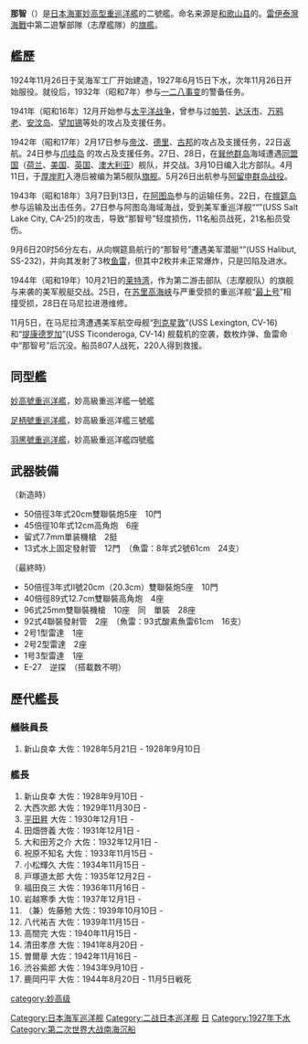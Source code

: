 {{noteTA
|1=zh-cn:级; zh-tw:級; zh-hk:型;
}}
{{軍艦模板
|名稱= 那智 [[File:Naval_Ensign_of_Japan.svg|30px]]<br /><small>{{lang|ja|なち}}</small>
|名稱2= 
|圖片= [[File:Heavy_cruiser_Nachi.jpg|300px]]
|照片說明= 那智號
|圖片2= 
|照片說明2= 
|艦種= 重巡洋艦
|艦級= 妙高型（2號艦）
|製造= [[吳海軍工廠|吳海軍工廠]]
|動工= 1924年11月26日
|下水= 1927年6月15日
|服役= 1928年11月26日
|退役= 
|結局= 1944年11月5日被擊沉
|除籍= 1945年1月20日
|基準= 10,902噸
|滿載= 13,500噸
|長度= 203.76米
|闊度= 19.00米
|吃水= 10.97米
|極速= 35.6節
|鍋爐= 艦本式油燒鍋爐12座
|引擎= 蒸氣渦輪引擎（4軸）
|出力= 130,000匹馬力
|續航= 7,000浬（14節）
|乘員= 773人
|裝甲= 
|艦載機= 3架
|裝備= 參考[[#武器裝備|#武器裝備]]
}}
{{japanese|japanese=那智|kana=なち|romaji=Nachi}}

'''那智'''（{{lang|ja|なち}}）是[[大日本帝国海军|日本海軍]][[妙高型重巡洋艦|妙高型重巡洋艦]]的二號艦。命名来源是[[和歌山县|和歌山县]]的{{Link-ja|那智山|那智山_(山)|那智山}}。[[雷伊泰灣海戰|雷伊泰灣海戰]]中第二遊撃部隊（志摩艦隊）的[[旗艦|旗艦]]。

==艦歷==

1924年11月26日于吴海军工厂开始建造，1927年6月15日下水，次年11月26日开始服役。就役后，1932年（昭和7年）参与[[一二八事变|一二八事变]]的警备任务。

1941年（昭和16年）12月开始参与[[太平洋战争|太平洋战争]]，曾参与过[[帕劳|帕劳]]、[[达沃市|达沃市]]、[[万鸦老|万鸦老]]、[[安汶岛|安汶岛]]、[[望加锡|望加锡]]等处的攻占及支援任务。

1942年（昭和17年）2月17日参与[[帝汶|帝汶]]、[[德里|德里]]、[[古邦|古邦]]的攻占及支援任务，22日返航。24日参与[[爪哇岛|爪哇岛]] 的攻占及支援任务。27日、28日，在[[巽他群岛|巽他群岛]]海域遭遇[[同盟國_(第二次世界大戰)|同盟国]]（[[荷兰|荷兰]]、[[美国|美国]]、[[英国|英国]]、[[澳大利亚|澳大利亚]]）舰队，并交战。3月10日编入北方部队。4月11日，于[[厚岸町|厚岸町]]入港后被编为第5舰队[[旗舰|旗舰]]。5月26日出航参与[[阿留申群岛战役|阿留申群岛战役]]。

1943年（昭和18年）3月7日到13日，在[[阿图岛|阿图岛]]参与的运输任务。22日，在[[幌筵岛|幌筵岛]]参与运输及出击任务。27日参与阿图岛海域海战，受到美军重巡洋舰““{{Link-en|盐湖城号重巡洋舰|USS Salt Lake City (CA-25)|盐湖城}}”(USS Salt Lake City, CA-25)的攻击，导致“那智号”轻度损伤，11名船员战死，21名船员受伤。

9月6日20时56分左右，从{{Link-ja|大凑|大湊 (むつ市)|大凑}}向幌筵島航行的“那智号”遭遇美军潜艇“{{Link-en|大比目鱼号潜水艇|USS_Halibut_(SS-232)|大比目鱼}}”(USS Halibut, SS-232)，并向其发射了3枚[[鱼雷|鱼雷]]，但其中2枚并未正常爆炸，只是凹陷及进水。

1944年（昭和19年）10月21日的[[莱特湾|莱特湾]]，作为第二游击部队（志摩舰队）的旗舰与来袭的美军舰艇交战。25日，在[[苏里高海峡|苏里高海峡]]与严重受损的重巡洋舰“[[最上号重巡洋舰|最上号]]”相撞受损，28日在马尼拉进港维修。

11月5日，在马尼拉湾遭遇美军航空母舰“[[列星頓號航空母艦_(CV-16)|列克星敦]]”(USS Lexington, CV-16) 和“[[提康德羅加號航空母艦|提康德罗加]]”(USS Ticonderoga, CV-14) 舰载机的空袭，数枚炸弹、鱼雷命中“那智号”后沉没{{Coord|14|31|N|120|44|E}}。船员807人战死，220人得到救援。

== 同型艦 ==
[[妙高號重巡洋艦|妙高號重巡洋艦]]，妙高級重巡洋艦一號艦

[[足柄號重巡洋艦|足柄號重巡洋艦]]，妙高級重巡洋艦三號艦

[[羽黑號重巡洋艦|羽黑號重巡洋艦]]，妙高級重巡洋艦四號艦

== 武器裝備 ==
（新造時）
*50倍徑3年式20cm雙聯裝炮5座　10門
*45倍徑10年式12cm高角炮　6座
*留式7.7mm單装機槍　2挺
*13式水上固定發射管　12門　（魚雷：8年式2號61cm　24支）　

（最終時）
*50倍徑3年式Ⅱ號20cm（20.3cm）雙聯裝炮5座　10門
*40倍徑89式12.7cm雙聯裝高角炮　4座
*96式25mm雙聯裝機槍　10座　同　單裝　28座
*92式4聯裝發射管　2座　（魚雷：93式酸素魚雷61cm　16支）
*2号1型雷達　1座
*2号2型雷達　2座
*1号3型雷達　1座
*E-27　逆探　（搭載数不明）

==歷代艦長==
===艤裝員長===
#新山良幸 大佐：1928年5月21日 - 1928年9月10日
===艦長===
#新山良幸 大佐：1928年9月10日 -
#大西次郎 大佐：1929年11月30日 -
#[[平田昇|平田昇]] 大佐：1930年12月1日 -
#田畑啓義 大佐：1931年12月1日 -
#大和田芳之介 大佐：1932年12月1日 -
#祝原不知名 大佐：1933年11月15日 -
#小松輝久 大佐：1934年11月15日 -
#戸塚道太郎 大佐：1935年12月2日 -
#福田良三 大佐：1936年11月16日 -
#岩越寒季 大佐：1937年12月1日 -
#（兼）佐藤勉 大佐：1939年10月10日 -
#八代祐吉 大佐：1939年11月15日 -
#高間完 大佐：1940年11月15日 -
#清田孝彦 大佐：1941年8月20日 -
#曽爾章 大佐：1942年11月16日 -
#渋谷紫郎 大佐：1943年9月10日 -
#鹿岡円平 大佐：1944年8月20日 - 11月5日戦死


{{日本重巡洋艦}}

[[Category:日本海军巡洋舰|Category:日本海军巡洋舰]]
[[Category:二战日本巡洋舰|Category:二战日本巡洋舰]]
[[Category:重巡洋舰|日]]
[[Category:1927年下水|Category:1927年下水]]
[[category:妙高级|category:妙高级]]
[[Category:第二次世界大战南海沉船|Category:第二次世界大战南海沉船]]